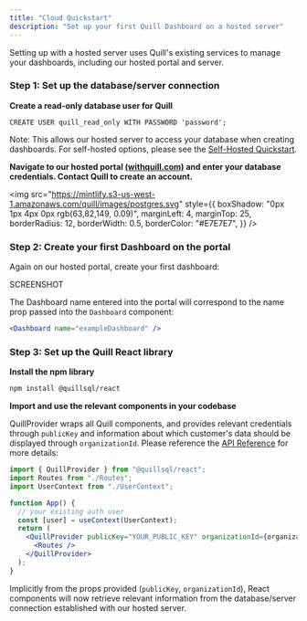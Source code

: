 ```yaml
---
title: "Cloud Quickstart"
description: "Set up your first Quill Dashboard on a hosted server"
---
```


Setting up with a hosted server uses Quill's existing services to manage your dashboards, including our hosted portal and server.

### Step 1: Set up the database/server connection

**Create a read-only database user for Quill**

`CREATE USER quill_read_only WITH PASSWORD 'password';`

Note: This allows our hosted server to access your database when creating dashboards. For self-hosted options, please see the [Self-Hosted Quickstart](https://docs.quillsql.com/quickstart/Self_Hosted_Quickstart).

**Navigate to our hosted portal [(withquill.com)](https://withquill.com) and enter your database credentials. Contact Quill to create an account.**

<img
  src="https://mintlify.s3-us-west-1.amazonaws.com/quill/images/postgres.svg"
  style={{
    boxShadow: "0px 1px 4px 0px rgb(63,82,149, 0.09)",
    marginLeft: 4,
    marginTop: 25,
    borderRadius: 12,
    borderWidth: 0.5,
    borderColor: "#E7E7E7",
  }}
/>

**[](https://docs.quillsql.com/datasources/postgres#3-add-a-organization-id-field-and-set-an-admin-organization)**

### Step 2: Create your first Dashboard on the portal

Again on our hosted portal, create your first dashboard:

SCREENSHOT

The Dashboard name entered into the portal will correspond to the name prop passed into the `Dashboard` component:

```jsx
<Dashboard name="exampleDashboard" />
```

### Step 3: Set up the Quill React library

**Install the npm library**

```bash
npm install @quillsql/react
```

**Import and use the relevant components in your codebase**

QuillProvider wraps all Quill components, and provides relevant credentials through `publicKey` and information about which customer's data should be displayed through `organizationId`. Please reference the [API Reference](https://docs.quillsql.com/components/docs#quillprovider) for more details:

<CodeGroup>

```jsx App.js
import { QuillProvider } from "@quillsql/react";
import Routes from "./Routes";
import UserContext from "./UserContext";

function App() {
  // your existing auth user
  const [user] = useContext(UserContext);
  return (
    <QuillProvider publicKey="YOUR_PUBLIC_KEY" organizationId={organizationId}>
      <Routes />
    </QuillProvider>
  );
}
```

</CodeGroup>

Implicitly from the props provided (`publicKey`, `organizationId`), React components will now retrieve relevant information from the database/server connection established with our hosted server.
